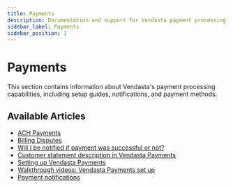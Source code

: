 ```yaml
---
title: Payments
description: Documentation and support for Vendasta payment processing capabilities
sidebar_label: Payments
sidebar_position: 1
---
```


# Payments

This section contains information about Vendasta's payment processing capabilities, including setup guides, notifications, and payment methods.

## Available Articles

- [ACH Payments](/commerce/payments/ach-payments)
- [Billing Disputes](/commerce/payments/billing-disputes)
- [Will I be notified if payment was successful or not?](/commerce/payments/payment-success-notification)
- [Customer statement description in Vendasta Payments](/commerce/payments/customer-statement-description)
- [Setting up Vendasta Payments](/commerce/payments/setting-up-vendasta-payments)
- [Walkthrough videos: Vendasta Payments set up](/commerce/payments/vendasta-payments-setup-videos)
- [Payment notifications](/commerce/payments/payment-notifications)
